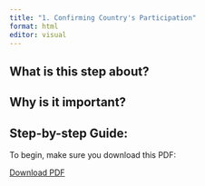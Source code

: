 ```yaml
---
title: "1. Confirming Country's Participation"
format: html
editor: visual
---
```


## What is this step about?

## Why is it important?

## Step-by-step Guide:

To begin, make sure you download this PDF:

[Download PDF](/Users/arthursilvacheib/Documents/GitHub/gepd-implementation-pck/websites-materials/GEPD Technical Note.pdf){.btn .btn-primary}
